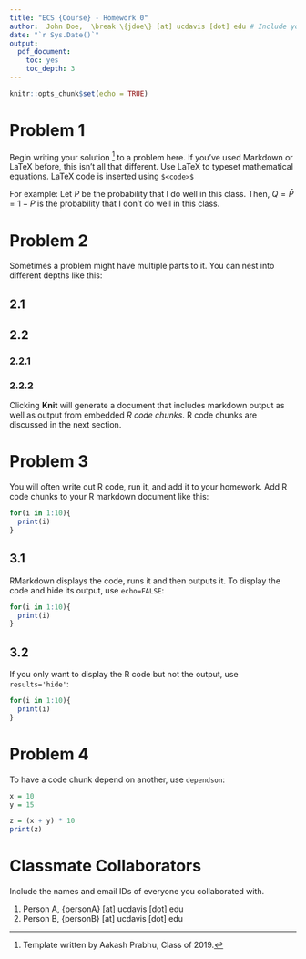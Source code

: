 ```yaml
---
title: "ECS {Course} - Homework 0"
author:  John Doe,  \break \{jdoe\} [at] ucdavis [dot] edu # Include your name, and UC Davis email
date: "`r Sys.Date()`"
output:
  pdf_document:
    toc: yes
    toc_depth: 3
---
```


```r
knitr::opts_chunk$set(echo = TRUE)
```

\pagebreak[4]

# Problem 1

Begin writing your solution [^1] to a problem here. If you've used Markdown or LaTeX before, this isn't all that different. Use LaTeX to typeset mathematical equations. LaTeX code is inserted using `$<code>$`

[^1]: Template written by Aakash Prabhu, Class of 2019.

For example: Let $P$ be the probability that I do well in this class. Then, $Q = \bar{P} = 1 - P$ is the probability that I don't do well in this class.


# Problem 2

Sometimes a problem might have multiple parts to it. You can nest into different depths like this:

## 2.1

## 2.2

### 2.2.1

### 2.2.2

Clicking **Knit** will generate a document that includes markdown output as well as output from embedded *R code chunks*. R code chunks are discussed in the next section.

# Problem 3

You will often write out R code, run it, and add it to your homework. Add R code chunks to your R markdown document like this: 

```r
for(i in 1:10){
  print(i)
}
```

## 3.1

RMarkdown displays the code, runs it and then outputs it. To display the code and hide its output, use `echo=FALSE`:

```r
for(i in 1:10){
  print(i)
}
```


## 3.2

If you only want to display the R code but not the output, use `results='hide'`: 

```r
for(i in 1:10){
  print(i)
}
```

# Problem 4

To have a code chunk depend on another, use `dependson`: 

```r
x = 10
y = 15
```

```r
z = (x + y) * 10
print(z)
```

# Classmate Collaborators

Include the names and email IDs of everyone you collaborated with.

1. Person A, \{personA\} [at] ucdavis [dot] edu
2. Person B, \{personB\} [at] ucdavis [dot] edu


